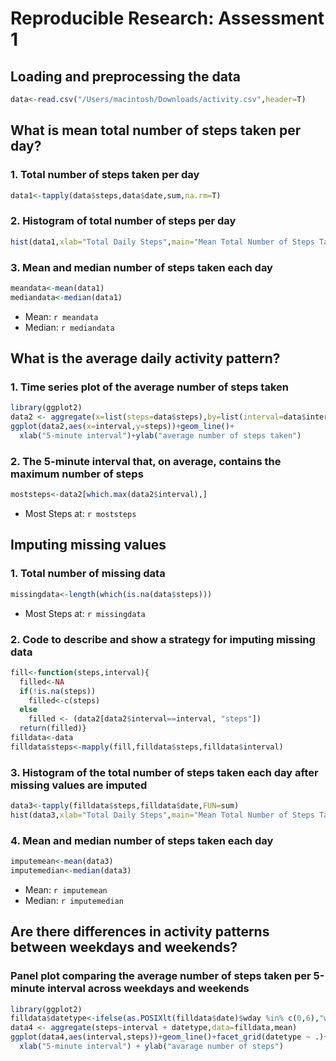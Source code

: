 # Reproducible Research:  Assessment 1

## Loading and preprocessing the data
```r
data<-read.csv("/Users/macintosh/Downloads/activity.csv",header=T)
```

## What is mean total number of steps taken per day?
### 1. Total number of steps taken per day
```r
data1<-tapply(data$steps,data$date,sum,na.rm=T)
```
### 2. Histogram of total number of steps per day
```r
hist(data1,xlab="Total Daily Steps",main="Mean Total Number of Steps Taken per day",breaks=20)
```

### 3. Mean and median number of steps taken each day
```r
meandata<-mean(data1)
mediandata<-median(data1)
```
* Mean: `r meandata` 
* Median: `r mediandata`

## What is the average daily activity pattern?
### 1. Time series plot of the average number of steps taken
```r
library(ggplot2)
data2 <- aggregate(x=list(steps=data$steps),by=list(interval=data$interval),FUN=mean,na.rm=T)
ggplot(data2,aes(x=interval,y=steps))+geom_line()+
  xlab("5-minute interval")+ylab("average number of steps taken")
```

### 2. The 5-minute interval that, on average, contains the maximum number of steps
```r
moststeps<-data2[which.max(data2$interval),]
```
* Most Steps at: `r moststeps`

## Imputing missing values
### 1. Total number of missing data
```r
missingdata<-length(which(is.na(data$steps)))
```
* Most Steps at: `r missingdata`

### 2. Code to describe and show a strategy for imputing missing data
```r
fill<-function(steps,interval){
  filled<-NA
  if(!is.na(steps))
    filled<-c(steps)
  else
    filled <- (data2[data2$interval==interval, "steps"])
  return(filled)}
filldata<-data
filldata$steps<-mapply(fill,filldata$steps,filldata$interval)
```

### 3. Histogram of the total number of steps taken each day after missing values are imputed
```r
data3<-tapply(filldata$steps,filldata$date,FUN=sum)
hist(data3,xlab="Total Daily Steps",main="Mean Total Number of Steps Taken per day",breaks=20)
```

### 4. Mean and median number of steps taken each day
```r
imputemean<-mean(data3)
imputemedian<-median(data3)
```
* Mean: `r imputemean` 
* Median: `r imputemedian`

## Are there differences in activity patterns between weekdays and weekends?
### Panel plot comparing the average number of steps taken per 5-minute interval across weekdays and weekends
```r
library(ggplot2)
filldata$datetype<-ifelse(as.POSIXlt(filldata$date)$wday %in% c(0,6),"weekend","weekday")
data4 <- aggregate(steps~interval + datetype,data=filldata,mean)
ggplot(data4,aes(interval,steps))+geom_line()+facet_grid(datetype ~ .)+
  xlab("5-minute interval") + ylab("avarage number of steps")
```